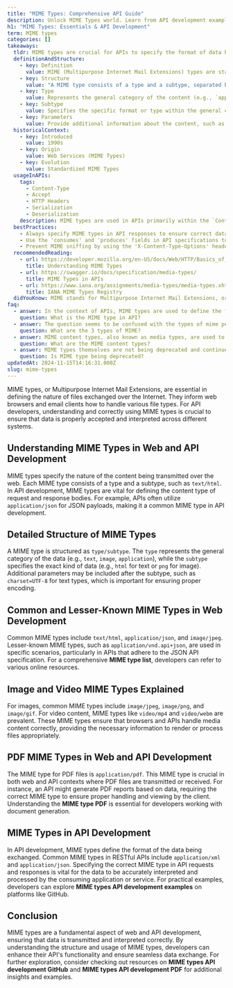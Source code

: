 ```yaml
---
title: "MIME Types: Comprehensive API Guide"
description: Unlock MIME Types world. Learn from API development examples. Dive into image/video MIME types. Start now.
h1: "MIME Types: Essentials & API Development"
term: MIME types
categories: []
takeaways:
  tldr: MIME types are crucial for APIs to specify the format of data being sent and received. They ensure that clients and servers correctly interpret the content. Always use the `Content-Type` header.
  definitionAndStructure:
    - key: Definition
      value: MIME (Multipurpose Internet Mail Extensions) types are standard identifiers used to indicate the nature and format of a document, file, or assortment of bytes. They are used in HTTP headers to specify the media type of content transmitted between a server and a client.
    - key: Structure
      value: "A MIME type consists of a type and a subtype, separated by a forward slash (/). Optionally, it can include parameters. For example: `application/json; charset=utf-8`."
    - key: Type
      value: Represents the general category of the content (e.g., `application`, `text`, `image`, `audio`, `video`).
    - key: Subtype
      value: Specifies the specific format or type within the general category (e.g., `json`, `xml`, `png`, `jpeg`).
    - key: Parameters
      value: Provide additional information about the content, such as character set (`charset`), encoding, or version. Parameters are key-value pairs separated by semicolons (`;`).
  historicalContext:
    - key: Introduced
      value: 1990s
    - key: Origin
      value: Web Services (MIME Types)
    - key: Evolution
      value: Standardized MIME Types
  usageInAPIs:
    tags:
      - Content-Type
      - Accept
      - HTTP Headers
      - Serialization
      - Deserialization
    description: MIME types are used in APIs primarily within the `Content-Type` and `Accept` HTTP headers. The `Content-Type` header in a response specifies the format of the response body (e.g., `application/json`). The `Accept` header in a request indicates the media types the client can handle, allowing the server to provide the most appropriate response format.
  bestPractices:
    - Always specify MIME types in API responses to ensure correct data handling by clients.
    - Use the 'consumes' and 'produces' fields in API specifications to define the data formats the API can handle.
    - Prevent MIME sniffing by using the 'X-Content-Type-Options' header.
  recommendedReading:
    - url: https://developer.mozilla.org/en-US/docs/Web/HTTP/Basics_of_HTTP/MIME_types
      title: Understanding MIME Types
    - url: https://swagger.io/docs/specification/media-types/
      title: MIME Types in APIs
    - url: https://www.iana.org/assignments/media-types/media-types.xhtml
      title: IANA MIME Types Registry
  didYouKnow: MIME stands for Multipurpose Internet Mail Extensions, originally designed for email to support sending of different types of files.
faq:
  - answer: In the context of APIs, MIME types are used to define the format of the data that is being exchanged between the client and the server. They are specified in the 'Content-Type' and 'Accept' HTTP headers. The 'Content-Type' header tells the server the format of the data being sent by the client, while the 'Accept' header tells the server the format in which the client wants the response. Common MIME types used in APIs include 'application/json' for JSON data and 'application/xml' for XML data.
    question: What is the MIME type in API?
  - answer: The question seems to be confused with the types of mime performance art. In the context of APIs and web technology, MIME types are not categorized into three types. Instead, they are classified based on the type of data they represent. For example, 'text/html' for HTML documents, 'application/json' for JSON data, 'image/jpeg' for JPEG images, and so on.
    question: What are the 3 types of MIME?
  - answer: MIME content types, also known as media types, are used to describe the nature and format of data. They consist of a type and a subtype, separated by a slash. For example, in 'text/html', 'text' is the type and 'html' is the subtype. Some common MIME content types include 'text/html' for HTML documents, 'application/json' for JSON data, 'image/jpeg' for JPEG images, and 'text/javascript' for JavaScript files.
    question: What are the MIME content types?
  - answer: MIME types themselves are not being deprecated and continue to be an essential part of the web, used in HTTP headers to inform about the type of data being transmitted. However, certain methods or properties related to MIME types in specific web APIs may be deprecated. It's always recommended to check the latest documentation for the specific API or feature you're using.
    question: Is MIME type being deprecated?
updatedAt: 2024-11-15T14:16:31.000Z
slug: mime-types
---
```


MIME types, or Multipurpose Internet Mail Extensions, are essential in defining the nature of files exchanged over the Internet. They inform web browsers and email clients how to handle various file types. For API developers, understanding and correctly using MIME types is crucial to ensure that data is properly accepted and interpreted across different systems.

## Understanding MIME Types in Web and API Development

MIME types specify the nature of the content being transmitted over the web. Each MIME type consists of a type and a subtype, such as `text/html`. In API development, MIME types are vital for defining the content type of request and response bodies. For example, APIs often utilize `application/json` for JSON payloads, making it a common MIME type in API development.

## Detailed Structure of MIME Types

A MIME type is structured as `type/subtype`. The `type` represents the general category of the data (e.g., `text`, `image`, `application`), while the `subtype` specifies the exact kind of data (e.g., `html` for text or `png` for image). Additional parameters may be included after the subtype, such as `charset=UTF-8` for text types, which is important for ensuring proper encoding.

## Common and Lesser-Known MIME Types in Web Development

Common MIME types include `text/html`, `application/json`, and `image/jpeg`. Lesser-known MIME types, such as `application/vnd.api+json`, are used in specific scenarios, particularly in APIs that adhere to the JSON API specification. For a comprehensive **MIME type list**, developers can refer to various online resources.

## Image and Video MIME Types Explained

For images, common MIME types include `image/jpeg`, `image/png`, and `image/gif`. For video content, MIME types like `video/mp4` and `video/webm` are prevalent. These MIME types ensure that browsers and APIs handle media content correctly, providing the necessary information to render or process files appropriately.

## PDF MIME Types in Web and API Development

The MIME type for PDF files is `application/pdf`. This MIME type is crucial in both web and API contexts where PDF files are transmitted or received. For instance, an API might generate PDF reports based on data, requiring the correct MIME type to ensure proper handling and viewing by the client. Understanding the **MIME type PDF** is essential for developers working with document generation.

## MIME Types in API Development

In API development, MIME types define the format of the data being exchanged. Common MIME types in RESTful APIs include `application/xml` and `application/json`. Specifying the correct MIME type in API requests and responses is vital for the data to be accurately interpreted and processed by the consuming application or service. For practical examples, developers can explore **MIME types API development examples** on platforms like GitHub.

## Conclusion

MIME types are a fundamental aspect of web and API development, ensuring that data is transmitted and interpreted correctly. By understanding the structure and usage of MIME types, developers can enhance their API's functionality and ensure seamless data exchange. For further exploration, consider checking out resources on **MIME types API development GitHub** and **MIME types API development PDF** for additional insights and examples.